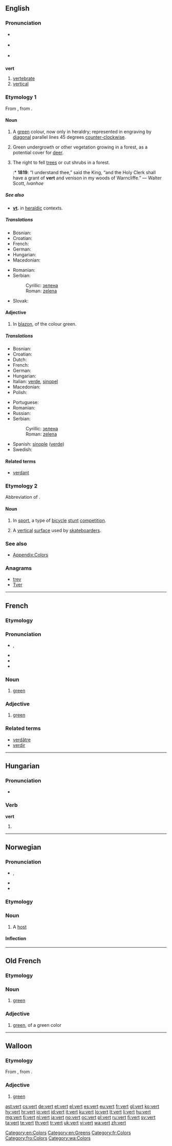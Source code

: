 ==English==
{{wikipedia}}

===Pronunciation===
* {{a|RP}} {{IPA|/vɜːt/}}
* {{a|US}} {{IPA|/vɝt/}}
* {{rhymes|ɜː(r)t}}

==={{abbreviation}}===
'''vert'''

# [[vertebrate]]
# [[vertical]]

===Etymology 1===
From {{etyl|fro}} {{term|vert|lang=fro}}, from {{etyl|la}} {{term|viridis|lang=la}}.

====Noun====
{{en-noun}}

# {{tincture}} A [[green]] colour, now only in heraldry; represented in engraving by [[diagonal]] parallel lines 45 degrees [[counter-clockwise]].
# {{archaic}} Green undergrowth or other vegetation growing in a forest, as a potential cover for [[deer]].
# {{archaic}} The right to fell [[trees]] or cut shrubs in a forest.
#:* '''1819''': “I understand thee,” said the King, “and the Holy Clerk shall have a grant of '''vert''' and venison in my woods of Warncliffe.” — Walter Scott, ''Ivanhoe''

=====See also=====
* '''[[vt]].''' in [[heraldic]] contexts.

=====Translations=====
{{trans-top|colour}}
* Bosnian: {{t-|bs|zelena|f}}
* Croatian: {{t+|hr|zelena|f}}
* French: {{t+|fr|sinople}}
* German: {{t+|de|Grün}}
* Hungarian: {{t+|hu|zöld}}
* Macedonian: {{t-|mk|зелена|f|tr=zélena}}
{{trans-mid}}
* Romanian: {{t+|ro|verde}}
* Serbian:
*: Cyrillic: [[зелена#Serbian|зелена]] {{f}}
*: Roman: [[zelena#Serbian|zelena]] {{f}}
* Slovak: {{t-|sk|zelená}}
{{trans-bottom}}

====Adjective====
{{en-adj}}

# {{tincture}} In [[blazon]], of the colour green.

=====Translations=====
{{trans-top|of green colour}}
* Bosnian: {{t-|bs|zelena|f}}
* Croatian: {{t+|hr|zelena|f}}
* Dutch: {{t+|nl|groen}}
* French: {{t+|fr|sinople}}
* German: {{t+|de|grün}}
* Hungarian: {{t+|hu|zöld}}
* Italian: [[verde]], [[sinopel]]
* Macedonian: {{t-|mk|зелен|m|tr=zélen}}
* Polish: {{t+|pl|zielony}}
{{trans-mid}}
* Portuguese: {{t-|pt|sinople}}
* Romanian: {{t+|ro|verde}}
* Russian: {{t-|ru|зеленый}}
* Serbian:
*: Cyrillic: [[зелена#Serbian|зелена]] {{f}}
*: Roman: [[zelena#Serbian|zelena]] {{f}}
* Spanish: [[sinople]] ([[verde]])
* Swedish: {{t+|sv|grönt}}
{{trans-bottom}}

====Related terms====
* [[verdant]]

===Etymology 2===
Abbreviation of {{term|vertical}}.

====Noun====
{{en-noun}}

# {{colloquial}} In [[sport]], a type of [[bicycle]] [[stunt]] [[competition]].
# A [[vertical]] [[surface]] used by [[skateboard]]ers.

===See also===
* [[Appendix:Colors]]

===Anagrams===
* [[trev#English|trev]]
* [[Tver#English|Tver]]

[[Category:en:Colors]]
[[Category:en:Greens]]

----

==French==

===Etymology===
{{etyl|la|fr}} {{term|viridis|lang=la}}

===Pronunciation===
* {{IPA|lang=fr|[vɛːʁ]}}, {{X-SAMPA|/vE:R/}}
* {{audio|Fr-vert.ogg|audio}}
* {{homophones|lang=fr|ver|verre|verres|vers|verts|vair|vaire}}
* {{rhymes|ɛʁ|lang=fr}}

===Noun===
{{fr-noun|m}}

# [[green]]

===Adjective===
{{fr-adj}}

# [[green]]

===Related terms===
* [[verdâtre]]
* [[verdir]]

[[Category:fr:Colors]]

----

==Hungarian==

===Pronunciation===
* {{IPA|/ˈvɛrt/|lang=hu}}

===Verb===
'''vert'''

# {{hu-participle|ver|t}}

----

==Norwegian==

===Pronunciation===
* {{IPA|lang=no|/ʋæʈ/}}, {{X-SAMPA|/v\{t`/}}
* {{homophones|hvert|verdt|vært|lang=no}}
* {{rhymes|æʈ|lang=no}}

===Etymology===
{{etyl|gml|no}} {{term|wert|lang=gml}}

===Noun===
{{head|no|noun|m||Bokmål and Nynorsk}}

# A [[host]]

====Inflection====
{{no-noun-infl|nb-class=m1|nn-class=m1}}

----

==Old French==

===Etymology===
{{etyl|la|fro}} {{term|viridis|lang=la}}

===Noun===
{{fro-noun|m|verz|verz|vert}}

# [[green]]

===Adjective===
{{head|fro|adjective|g=m|g2=f}}

# [[green]], of a green color

[[Category:fro:Colors]]

----

==Walloon==

===Etymology===
From {{etyl|fro|wa}} {{term|vert|lang=fro}}, from {{etyl|la|wa}} {{term|viridis|lang=la}}.

===Adjective===
{{head|wa|adjective}}

# [[green]]

[[Category:wa:Colors]]

[[ast:vert]]
[[cs:vert]]
[[de:vert]]
[[et:vert]]
[[el:vert]]
[[es:vert]]
[[eu:vert]]
[[fr:vert]]
[[gl:vert]]
[[ko:vert]]
[[hy:vert]]
[[hr:vert]]
[[io:vert]]
[[id:vert]]
[[it:vert]]
[[ku:vert]]
[[lo:vert]]
[[lt:vert]]
[[li:vert]]
[[hu:vert]]
[[mg:vert]]
[[fj:vert]]
[[nl:vert]]
[[ja:vert]]
[[no:vert]]
[[oc:vert]]
[[pl:vert]]
[[ru:vert]]
[[fi:vert]]
[[sv:vert]]
[[ta:vert]]
[[te:vert]]
[[th:vert]]
[[tr:vert]]
[[uk:vert]]
[[vi:vert]]
[[wa:vert]]
[[zh:vert]]